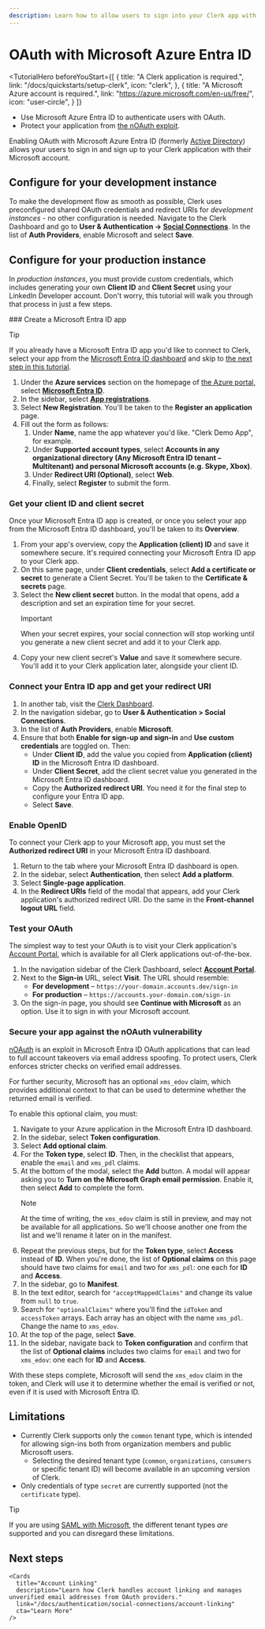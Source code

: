 ```yaml
---
description: Learn how to allow users to sign into your Clerk app with their Microsoft account using OAuth.
---
```


# OAuth with Microsoft Azure Entra ID

<TutorialHero
  beforeYouStart={[
    {
      title: "A Clerk application is required.",
      link: "/docs/quickstarts/setup-clerk",
      icon: "clerk",
    },
    {
      title: "A Microsoft Azure account is required.",
      link: "https://azure.microsoft.com/en-us/free/",
      icon: "user-circle",
    }
  ]}
>
  - Use Microsoft Azure Entra ID to authenticate users with OAuth.
  - Protect your application from [the nOAuth exploit](https://www.descope.com/blog/post/noauth).
</TutorialHero>

Enabling OAuth with Microsoft Azure Entra ID (formerly [Active Directory](https://learn.microsoft.com/en-us/entra/fundamentals/new-name)) allows your users to sign in and sign up to your Clerk application with their Microsoft account.

## Configure for your development instance

To make the development flow as smooth as possible, Clerk uses preconfigured shared OAuth credentials and redirect URIs for _development instances_ - no other configuration is needed. Navigate to the Clerk Dashboard and go to **User & Authentication -> [Social Connections](https://dashboard.clerk.com/last-active?path=user-authentication/social-connections)**. In the list of **Auth Providers**, enable Microsoft and select **Save**.

## Configure for your production instance

In _production instances_, you must provide custom credentials, which includes generating your own **Client ID** and **Client Secret** using your LinkedIn Developer account. Don't worry, this tutorial will walk you through that process in just a few steps.

<Steps>
  ### Create a Microsoft Entra ID app

  > [!TIP]
  > If you already have a Microsoft Entra ID app you'd like to connect to Clerk, select your app from the [Microsoft Entra ID dashboard](https://portal.azure.com/#home) and skip to [the next step in this tutorial](#get-your-client-id-and-client-secret).

  1. Under the **Azure services** section on the homepage of [the Azure portal](https://portal.azure.com/#home), select **[Microsoft Entra ID](https://portal.azure.com/#view/Microsoft_AAD_IAM/ActiveDirectoryMenuBlade/~/Overview)**.
  1. In the sidebar, select **[App registrations](https://portal.azure.com/#view/Microsoft_AAD_IAM/ActiveDirectoryMenuBlade/~/RegisteredApps)**.
  1. Select **New Registration**. You'll be taken to the **Register an application** page.
  1. Fill out the form as follows:
     1. Under **Name**, name the app whatever you'd like. "Clerk Demo App", for example.
     1. Under **Supported account types**, select **Accounts in any organizational directory (Any Microsoft Entra ID tenant – Multitenant) and personal Microsoft accounts (e.g. Skype, Xbox)**.
     1. Under **Redirect URI (Optional)**, select **Web**.
     1. Finally, select **Register** to submit the form.

  ### Get your client ID and client secret

  Once your Microsoft Entra ID app is created, or once you select your app from the Microsoft Entra ID dashboard, you'll be taken to its **Overview**.

  1. From your app's overview, copy the **Application (client) ID** and save it somewhere secure. It's required connecting your Microsoft Entra ID app to your Clerk app.
  1. On this same page, under **Client credentials**, select **Add a certificate or secret** to generate a Client Secret. You'll be taken to the **Certificate & secrets** page.
  1. Select the **New client secret** button. In the modal that opens, add a description and set an expiration time for your secret.
     > [!IMPORTANT]
     > When your secret expires, your social connection will stop working until you generate a new client secret and add it to your Clerk app.
  1. Copy your new client secret's **Value** and save it somewhere secure. You'll add it to your Clerk application later, alongside your client ID.

  ### Connect your Entra ID app and get your redirect URI

  1. In another tab, visit the [Clerk Dashboard](https://dashboard.clerk.com/last-active?path=user-authentication/social-connections).
  1. In the navigation sidebar, go to **User & Authentication > Social Connections**.
  1. In the list of **Auth Providers**, enable **Microsoft**.
  1. Ensure that both **Enable for sign-up and sign-in** and **Use custom credentials** are toggled on. Then:
     - Under **Client ID**, add the value you copied from **Application (client) ID** in the Microsoft Entra ID dashboard.
     - Under **Client Secret**, add the client secret value you generated in the Microsoft Entra ID dashboard.
     - Copy the **Authorized redirect URI**. You need it for the final step to configure your Entra ID app.
     - Select **Save**.

  ### Enable OpenID

  To connect your Clerk app to your Microsoft app, you must set the **Authorized redirect URI** in your Microsoft Entra ID dashboard.

  1. Return to the tab where your Microsoft Entra ID dashboard is open.
  1. In the sidebar, select **Authentication**, then select **Add a platform**.
  1. Select **Single-page application**.
  1. In the **Redirect URIs** field of the modal that appears, add your Clerk application's authorized redirect URI. Do the same in the **Front-channel logout URL** field.

  ### Test your OAuth

  The simplest way to test your OAuth is to visit your Clerk application's [Account Portal](/docs/account-portal/overview), which is available for all Clerk applications out-of-the-box.

  1. In the navigation sidebar of the Clerk Dashboard, select [**Account Portal**](https://dashboard.clerk.com/last-active?path=account-portal).
  1. Next to the **Sign-in** URL, select **Visit**. The URL should resemble:
     - **For development** – `https://your-domain.accounts.dev/sign-in`
     - **For production** – `https://accounts.your-domain.com/sign-in`
  1. On the sign-in page, you should see **Continue with Microsoft** as an option. Use it to sign in with your Microsoft account.

  ### Secure your app against the nOAuth vulnerability

  [nOAuth](https://www.descope.com/blog/post/noauth) is an exploit in Microsoft Entra ID OAuth applications that can lead to full account takeovers via email address spoofing. To protect users, Clerk enforces stricter checks on verified email addresses.

  For further security, Microsoft has an optional `xms_edov` claim, which provides additional context to that can be used to determine whether the returned email is verified.

  To enable this optional claim, you must:

  1. Navigate to your Azure application in the Microsoft Entra ID dashboard.
  1. In the sidebar, select **Token configuration**.
  1. Select **Add optional claim**.
  1. For the **Token type**, select **ID**. Then, in the checklist that appears, enable the `email` and `xms_pdl` claims.
  1. At the bottom of the modal, select the **Add** button. A modal will appear asking you to **Turn on the Microsoft Graph email permission**. Enable it, then select **Add** to complete the form.
     > [!NOTE]
     > At the time of writing, the `xms_edov` claim is still in preview, and may not be available for all applications. So we'll choose another one from the list and we'll rename it later on in the manifest.
  1. Repeat the previous steps, but for the **Token type**, select **Access** instead of **ID**. When you're done, the list of **Optional claims** on this page should have two claims for `email` and two for `xms_pdl`: one each for **ID** and **Access**.
  1. In the sidebar, go to **Manifest**.
  1. In the text editor, search for `"acceptMappedClaims"` and change its value from `null` to `true`.
  1. Search for `"optionalClaims"` where you'll find the `idToken` and `accessToken` arrays. Each array has an object with the name `xms_pdl`. Change the name to `xms_edov`.
  1. At the top of the page, select **Save**.
  1. In the sidebar, navigate back to **Token configuration** and confirm that the list of **Optional claims** includes two claims for `email` and two for `xms_edov`: one each for **ID** and **Access**.

  With these steps complete, Microsoft will send the `xms_edov` claim in the token, and Clerk will use it to determine whether the email is verified or not, even if it is used with Microsoft Entra ID.
</Steps>

## Limitations

- Currently Clerk supports only the `common` tenant type, which is intended for allowing sign-ins both from organization members and public Microsoft users.
  - Selecting the desired tenant type (`common`, `organizations`, `consumers` or specific tenant ID) will become available in an upcoming version of Clerk.
- Only credentials of type `secret` are currently supported (not the `certificate` type).

> [!TIP]
> If you are using [SAML with Microsoft](/docs/authentication/saml/azure), the different tenant types _are_ supported and you can disregard these limitations.

## Next steps

<div className="container mx-auto my-4">
  <div className="grid grid-cols-1 gap-6 md:grid-cols-2">
    <Cards
      title="SAML SSO with Microsoft Azure AD"
      description="Learn how to integrate Microsoft Azure AD with Clerk using SAML SSO."
      link="/docs/authentication/saml/azure"
      cta="Learn More"
    />

    <Cards
      title="Account Linking"
      description="Learn how Clerk handles account linking and manages unverified email addresses from OAuth providers."
      link="/docs/authentication/social-connections/account-linking"
      cta="Learn More"
    />
  </div>
</div>
